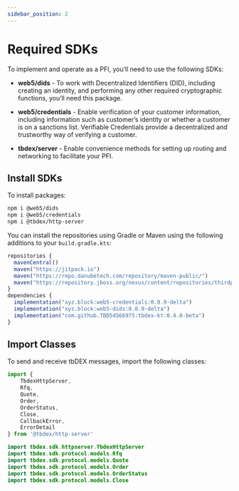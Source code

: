 ```yaml
---
sidebar_position: 2
---
```



# Required SDKs

To implement and operate as a PFI, you’ll need to use the following SDKs:

* **web5/dids** - To work with Decentralized Identifiers (DID), including creating an identity, and performing any other required cryptographic functions, you’ll need this package.

* **web5/credentials** - Enable verification of your customer information, including information such as customer’s identity or whether a customer is on a sanctions list. Verifiable Credentials provide a decentralized and trustworthy way of verifying a customer.

* **tbdex/server** - Enable convenience methods for setting up routing and networking to facilitate your PFI.

## Install SDKs

<Tabs groupId="language">
  <TabItem groupId="language" value="JavaScript" label="JavaScript" default>
  
  To install packages:

  ```bash
  npm i @web5/dids
  npm i @web5/credentials
  npm i @tbdex/http-server
  ```

  </TabItem>
  <TabItem groupId="language" value="Kotlin" label="Kotlin">

  You can install the repositories using Gradle or Maven using the following additions to your <code>build.gradle.kts</code>:

  ```js
  repositories {
    mavenCentral()
    maven("https://jitpack.io")
    maven("https://repo.danubetech.com/repository/maven-public/")
    maven("https://repository.jboss.org/nexus/content/repositories/thirdparty-releases/")
  }
  dependencies {
    implementation("xyz.block:web5-credentials:0.0.9-delta")
    implementation("xyz.block:web5-dids:0.0.9-delta")
    implementation("com.github.TBD54566975:tbdex-kt:0.4.0-beta")
  }
  ```
  
  </TabItem>
</Tabs>

## Import Classes

To send and receive tbDEX messages, import the following classes:

<Tabs groupId="language">
  <TabItem groupId="language" value="JavaScript" label="JavaScript" default>

  ```js
  import { 
      TbdexHttpServer, 
      Rfq, 
      Quote, 
      Order, 
      OrderStatus, 
      Close, 
      CallbackError, 
      ErrorDetail 
  } from '@tbdex/http-server'
  ```

  </TabItem>
  <TabItem groupId="language" value="Kotlin" label="Kotlin" default>

  ```kt
  import tbdex.sdk.httpserver.TbdexHttpServer
  import tbdex.sdk.protocol.models.Rfq
  import tbdex.sdk.protocol.models.Quote
  import tbdex.sdk.protocol.models.Order
  import tbdex.sdk.protocol.models.OrderStatus
  import tbdex.sdk.protocol.models.Close
  ```

  </TabItem>
</Tabs>
